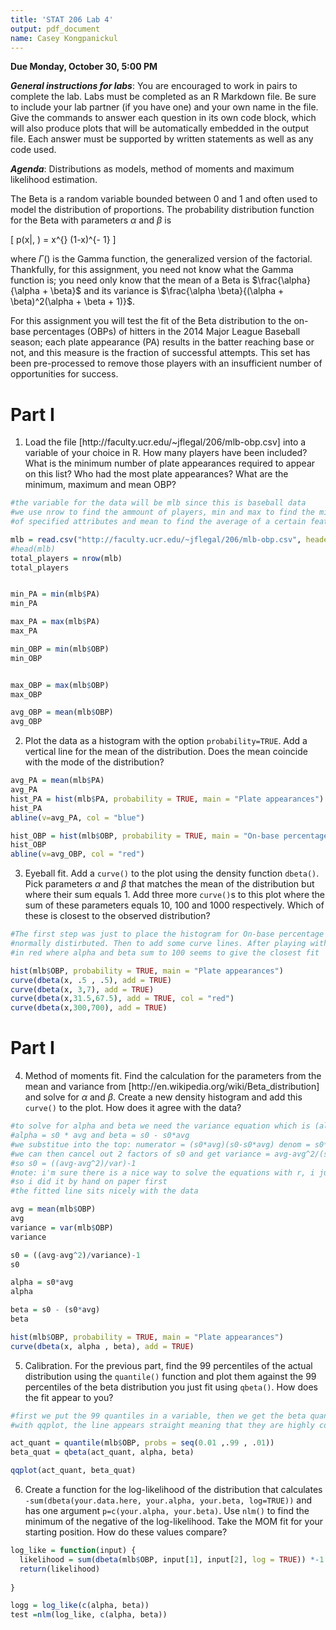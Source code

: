 ---
title: 'STAT 206 Lab 4'
output: pdf_document
name: Casey Kongpanickul
---

**Due Monday, October 30, 5:00 PM**

***General instructions for labs***: You are encouraged to work in pairs to complete the lab.  Labs must be completed as an R Markdown file.  Be sure to include your lab partner (if you have one) and your own name in the file.  Give the commands to answer each question in its own code block, which will also produce plots that will be automatically embedded in the output file. Each answer must be supported by written statements as well as any code used. 

***Agenda***: Distributions as models, method of moments and maximum likelihood estimation.

The Beta is a random variable bounded between 0 and 1 and often used to model the distribution of proportions. The probability distribution function for the Beta with parameters $\alpha$ and $\beta$ is 

\[ p(x|\alpha, \beta) = \frac{\Gamma (\alpha + \beta)}{\Gamma (\alpha) + \Gamma(\beta)} x^{\alpha-1} (1-x)^{\beta - 1} \]

where $\Gamma()$ is the Gamma function, the generalized version of the factorial. Thankfully, for this assignment, you need not know what the Gamma function is; you need only know that the mean of a Beta is $\frac{\alpha}{\alpha + \beta}$ and its variance is $\frac{\alpha \beta}{(\alpha + \beta)^2(\alpha + \beta + 1)}$.

For this assignment you will test the fit of the Beta distribution to the on-base percentages (OBPs) of hitters in the 2014 Major League Baseball season; each plate appearance (PA) results in the batter reaching base or not, and this measure is the fraction of successful attempts. This set has been pre-processed to remove those players with an insufficient number of opportunities for success.

Part I
==========

1. Load the file [http://faculty.ucr.edu/~jflegal/206/mlb-obp.csv] into a variable of your choice in R. How many players have been included? What is the minimum number of plate appearances required to appear on this list? Who had the most plate appearances? What are the minimum, maximum and mean OBP?

```{r}

#the variable for the data will be mlb since this is baseball data
#we use nrow to find the ammount of players, min and max to find the minimum and mamimum values
#of specified attributes and mean to find the average of a certain feature

mlb = read.csv("http://faculty.ucr.edu/~jflegal/206/mlb-obp.csv", header=TRUE)
#head(mlb)
total_players = nrow(mlb)
total_players


min_PA = min(mlb$PA)
min_PA

max_PA = max(mlb$PA)
max_PA

min_OBP = min(mlb$OBP)
min_OBP


max_OBP = max(mlb$OBP)
max_OBP

avg_OBP = mean(mlb$OBP)
avg_OBP
```

2. Plot the data as a histogram with the option `probability=TRUE`. Add a vertical line for the mean of the distribution. Does the mean coincide with the mode of the distribution?

```{r}

avg_PA = mean(mlb$PA)
avg_PA
hist_PA = hist(mlb$PA, probability = TRUE, main = "Plate appearances")
hist_PA
abline(v=avg_PA, col = "blue")

hist_OBP = hist(mlb$OBP, probability = TRUE, main = "On-base percentage")
hist_OBP
abline(v=avg_OBP, col = "red")

```

3. Eyeball fit. Add a `curve()` to the plot using the density function `dbeta()`. Pick parameters $\alpha$ and $\beta$ that matches the mean of the distribution but where their sum equals 1. Add three more `curve()`s to this plot where the sum of these parameters equals 10, 100 and 1000 respectively. Which of these is closest to the observed
distribution?

```{r}

#The first step was just to place the histogram for On-base percentage which looks to be
#normally distirbuted. Then to add some curve lines. After playing with the numbers the line
#in red where alpha and beta sum to 100 seems to give the closest fit

hist(mlb$OBP, probability = TRUE, main = "Plate appearances")
curve(dbeta(x, .5 , .5), add = TRUE)
curve(dbeta(x, 3,7), add = TRUE)
curve(dbeta(x,31.5,67.5), add = TRUE, col = "red")
curve(dbeta(x,300,700), add = TRUE)

```

Part I
==========

4. Method of moments fit. Find the calculation for the parameters from the mean and variance from [http://en.wikipedia.org/wiki/Beta_distribution]
and solve for $\alpha$ and $\beta$. Create a new density histogram and add this `curve()` to the plot. How does it agree with the data?

```{r}

#to solve for alpha and beta we need the variance equation which is (alpha*beta)/s0^2(s0+1)
#alpha = s0 * avg and beta = s0 - s0*avg
#we substitue into the top: numerator = (s0*avg)(s0-s0*avg) denom = s0*s0*(s0+1)
#we can then cancel out 2 factors of s0 and get variance = avg-avg^2/(s0+1)
#so s0 = ((avg-avg^2)/var)-1
#note: i'm sure there is a nice way to solve the equations with r, i just couldn't figure it out
#so i did it by hand on paper first
#the fitted line sits nicely with the data

avg = mean(mlb$OBP)
avg
variance = var(mlb$OBP)
variance

s0 = ((avg-avg^2)/variance)-1
s0

alpha = s0*avg
alpha

beta = s0 - (s0*avg)
beta

hist(mlb$OBP, probability = TRUE, main = "Plate appearances")
curve(dbeta(x, alpha , beta), add = TRUE)


```

5. Calibration. For the previous part, find the 99 percentiles of the actual distribution using the `quantile()` function and plot them against the 99 percentiles of the beta distribution you just fit using `qbeta()`. How does the fit appear to you?

```{r}

#first we put the 99 quantiles in a variable, then we get the beta quantiles and then plot
#with qqplot, the line appears straight meaning that they are highly correlated

act_quant = quantile(mlb$OBP, probs = seq(0.01 ,.99 , .01))
beta_quat = qbeta(act_quant, alpha, beta)

qqplot(act_quant, beta_quat)

```

6. Create a function for the log-likelihood of the distribution that calculates `-sum(dbeta(your.data.here, your.alpha, your.beta, log=TRUE))` and has one argument `p=c(your.alpha, your.beta)`. Use `nlm()` to find the minimum of the negative of the log-likelihood. Take the MOM fit for your starting position. How do these values compare?

```{r}

log_like = function(input) {
  likelihood = sum(dbeta(mlb$OBP, input[1], input[2], log = TRUE)) *-1
  return(likelihood)
  
}

logg = log_like(c(alpha, beta))
test =nlm(log_like, c(alpha, beta))



```